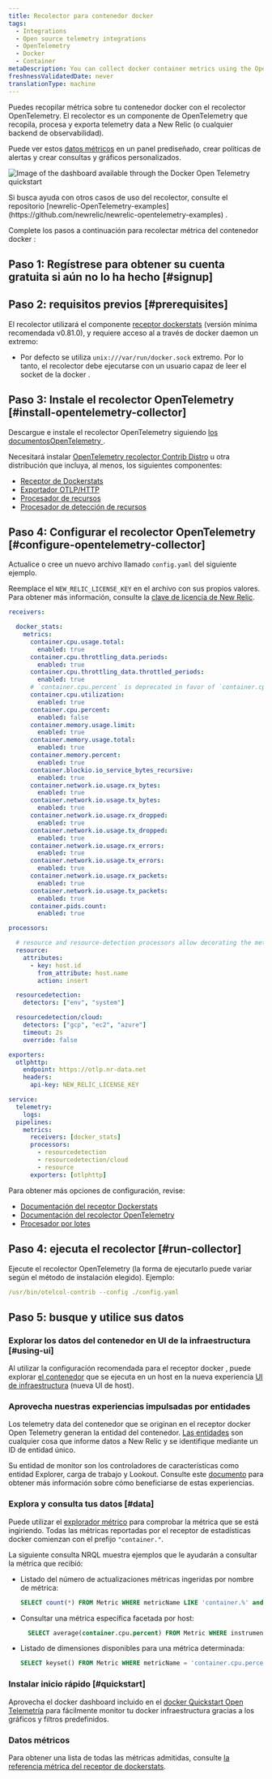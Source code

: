 ```yaml
---
title: Recolector para contenedor docker
tags:
  - Integrations
  - Open source telemetry integrations
  - OpenTelemetry
  - Docker
  - Container
metaDescription: You can collect docker container metrics using the OpenTelemetry collector.
freshnessValidatedDate: never
translationType: machine
---
```



Puedes recopilar métrica sobre tu contenedor docker con el recolector OpenTelemetry. El recolector es un componente de OpenTelemetry que recopila, procesa y exporta telemetry data a New Relic (o cualquier backend de observabilidad).

Puede ver estos [datos métricos](#data) en un panel prediseñado, crear políticas de alertas y crear consultas y gráficos personalizados.

<img
  title="Docker Open Telemetry quickstart dashboard"
  alt="Image of the dashboard available through the Docker Open Telemetry quickstart"
  src={infrastructureDockerOTELDashboard}
/>

<Callout variant="tip">
  Si busca ayuda con otros casos de uso del recolector, consulte el repositorio [newrelic-OpenTelemetry-examples](https://github.com/newrelic/newrelic-opentelemetry-examples) .
</Callout>

Complete los pasos a continuación para recolectar métrica del contenedor docker :

## Paso 1: Regístrese para obtener su cuenta gratuita si aún no lo ha hecho [#signup]

<InlineSignup/>

## Paso 2: requisitos previos [#prerequisites]

El recolector utilizará el componente [receptor dockerstats](https://github.com/open-telemetry/opentelemetry-collector-contrib/tree/main/receiver/dockerstatsreceiver) (versión mínima recomendada v0.81.0), y requiere acceso al a través de docker daemon un extremo:

* Por defecto se utiliza `unix:///var/run/docker.sock` extremo. Por lo tanto, el recolector debe ejecutarse con un usuario capaz de leer el socket de la docker .

## Paso 3: Instale el recolector OpenTelemetry [#install-opentelemetry-collector]

Descargue e instale el recolector OpenTelemetry siguiendo [los documentosOpenTelemetry ](https://opentelemetry.io/docs/collector/getting-started/).

Necesitará instalar [OpenTelemetry recolector Contrib Distro](https://github.com/open-telemetry/opentelemetry-collector-releases/tree/main/distributions/otelcol-contrib) u otra distribución que incluya, al menos, los siguientes componentes:

* [Receptor de Dockerstats](https://github.com/open-telemetry/opentelemetry-collector-contrib/tree/main/receiver/dockerstatsreceiver)
* [Exportador OTLP/HTTP](https://github.com/open-telemetry/opentelemetry-collector/tree/main/exporter/otlphttpexporter)
* [Procesador de recursos](https://github.com/open-telemetry/opentelemetry-collector-contrib/blob/main/processor/resourceprocessor/README.md)
* [Procesador de detección de recursos](https://github.com/open-telemetry/opentelemetry-collector-contrib/blob/main/processor/resourcedetectionprocessor/README.md)

## Paso 4: Configurar el recolector OpenTelemetry [#configure-opentelemetry-collector]

Actualice o cree un nuevo archivo llamado `config.yaml` del siguiente ejemplo.

Reemplace el `NEW_RELIC_LICENSE_KEY` en el archivo con sus propios valores. Para obtener más información, consulte la [clave de licencia de New Relic](/docs/apis/intro-apis/new-relic-api-keys/#license-key).

```yaml
receivers:

  docker_stats:
    metrics:
      container.cpu.usage.total:
        enabled: true
      container.cpu.throttling_data.periods:
        enabled: true
      container.cpu.throttling_data.throttled_periods:
        enabled: true
      # `container.cpu.percent` is deprecated in favor of `container.cpu.utilization` in opentelemetry-collector-contrib v0.79.0
      container.cpu.utilization:
        enabled: true
      container.cpu.percent:
        enabled: false
      container.memory.usage.limit:
        enabled: true
      container.memory.usage.total:
        enabled: true
      container.memory.percent:
        enabled: true
      container.blockio.io_service_bytes_recursive:
        enabled: true
      container.network.io.usage.rx_bytes:
        enabled: true
      container.network.io.usage.tx_bytes:
        enabled: true
      container.network.io.usage.rx_dropped:
        enabled: true
      container.network.io.usage.tx_dropped:
        enabled: true
      container.network.io.usage.rx_errors:
        enabled: true
      container.network.io.usage.tx_errors:
        enabled: true
      container.network.io.usage.rx_packets:
        enabled: true
      container.network.io.usage.tx_packets:
        enabled: true
      container.pids.count:
        enabled: true

processors:

  # resource and resource-detection processors allow decorating the metrics with host attributes
  resource:
    attributes:
      - key: host.id
        from_attribute: host.name
        action: insert

  resourcedetection:
    detectors: ["env", "system"]

  resourcedetection/cloud:
    detectors: ["gcp", "ec2", "azure"]
    timeout: 2s
    override: false

exporters:
  otlphttp:
    endpoint: https://otlp.nr-data.net
    headers:
      api-key: NEW_RELIC_LICENSE_KEY

service:
  telemetry:
    logs:
  pipelines:
    metrics:
      receivers: [docker_stats]
      processors:
        - resourcedetection
        - resourcedetection/cloud
        - resource
      exporters: [otlphttp]
```

Para obtener más opciones de configuración, revise:

* [Documentación del receptor Dockerstats](https://github.com/open-telemetry/opentelemetry-collector-contrib/tree/main/receiver/dockerstatsreceiver#configuration)
* [Documentación del recolector OpenTelemetry](https://opentelemetry.io/docs/collector/configuration/)
* [Procesador por lotes](https://github.com/open-telemetry/opentelemetry-collector/blob/main/processor/batchprocessor/README.md)

## Paso 4: ejecuta el recolector [#run-collector]

Ejecute el recolector OpenTelemetry (la forma de ejecutarlo puede variar según el método de instalación elegido). Ejemplo:

```yaml
/usr/bin/otelcol-contrib --config ./config.yaml
```

## Paso 5: busque y utilice sus datos

### Explorar los datos del contenedor en UI de la infraestructura [#using-ui]

Al utilizar la configuración recomendada para el receptor docker , puede explorar [el contenedor](/docs/infrastructure/infrastructure-ui-pages/hosts-new-view/#containers) que se ejecuta en un host en la nueva experiencia [UI de infraestructura](/docs/infrastructure/infrastructure-ui-pages/infrastructure-ui-entities#access-new-ui) (nueva UI de host).

### Aprovecha nuestras experiencias impulsadas por entidades

Los telemetry data del contenedor que se originan en el receptor docker Open Telemetry generan la entidad del contenedor. [Las entidades](/docs/new-relic-solutions/new-relic-one/core-concepts/what-entity-new-relic/) son cualquier cosa que informe datos a New Relic y se identifique mediante un ID de entidad único.

Su entidad de monitor son los controladores de características como entidad Explorer, carga de trabajo y Lookout. Consulte este [documento](/docs/new-relic-solutions/new-relic-one/core-concepts/new-relic-explorer-view-performance-across-apps-services-hosts/) para obtener más información sobre cómo beneficiarse de estas experiencias.

### Explora y consulta tus datos [#data]

Puede utilizar el [explorador métrico](/docs/query-your-data/explore-query-data/browse-data/introduction-data-explorer) para comprobar la métrica que se está ingiriendo. Todas las métricas reportadas por el receptor de estadísticas docker comienzan con el prefijo `"container."`.

La siguiente consulta NRQL muestra ejemplos que le ayudarán a consultar la métrica que recibió:

* Listado del número de actualizaciones métricas ingeridas por nombre de métrica:

  ```sql
  SELECT count(*) FROM Metric WHERE metricName LIKE 'container.%' and instrumentation.provider='opentelemetry' facet metricName LIMIT max
  ```

* Consultar una métrica específica facetada por host:

  ```sql
    SELECT average(container.cpu.percent) FROM Metric WHERE instrumentation.provider='opentelemetry' FACET host.name TIMESERIES
  ```

* Listado de dimensiones disponibles para una métrica determinada:

  ```sql
  SELECT keyset() FROM Metric WHERE metricName = 'container.cpu.percent'
  ```

### Instalar inicio rápido [#quickstart]

Aprovecha el docker dashboard incluido en el [docker Quickstart Open Telemetría](https://newrelic.com/instant-observability/docker-otel) para fácilmente monitor tu docker infraestructura gracias a los gráficos y filtros predefinidos.

### Datos métricos

Para obtener una lista de todas las métricas admitidas, consulte [la referencia métrica del receptor de dockerstats](https://github.com/open-telemetry/opentelemetry-collector-contrib/blob/main/receiver/dockerstatsreceiver/documentation.md).